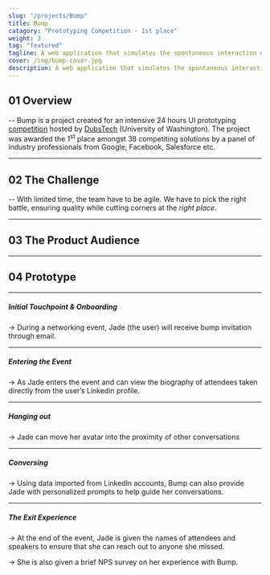 ```yaml
---
slug: "/projects/Bump"
title: Bump
catagory: "Prototyping Competition - 1st place"
weight: 3
tag: "featured"
tagline: A web application that simulates the spontaneous interaction of real life networking events virtually.
cover: /img/bump-cover.jpg
description: A web application that simulates the spontaneous interaction of real life networking events virtually.
---
```


## 01 Overview

-- Bump is a project created for an intensive 24 hours UI prototyping [competition](https://www.protothon.info/) hosted by [DubsTech](https://dubstech.org/) (University of Washington). The project was awarded the 1<sup>st</sup> place amongst 38 competiting solutions by a panel of industry professionals from Google, Facebook, Salesforce etc.

<ProjectInfo>
  <ProjectInfoItem
    fieldName="My Role"
    value="UX/UI Design, Prototyping, Visual Design"
  />
  <ProjectInfoItem fieldName="Project Scope" value="24 hours Competition" />
  <ProjectInfoItem fieldName="Tools" value="Figma, p5js" />
  <ProjectInfoItem
    fieldName="Team"
    value="David Mai, Sophia Wang, Alvin Leung"
  />
</ProjectInfo>

---

## 02 The Challenge

-- With limited time, the team have to be agile. We have to pick the right battle, ensuring quality while cutting corners at the _right place_.

---

## 03 The Product Audience

<FullImage src="/img/bump/target-customer.jpg" alt="target customer" />
<FullImage src="/img/bump/user-persona.jpg" alt="user persona" />

---

## 04 Prototype

---

##### Initial Touchpoint & Onboarding

-> During a networking event, Jade (the user) will receive bump invitation through email.

<InterfaceDemo
  url="https://www.sfu.ca/~kkl64/videos/bump/discover_onboarding.mov"
  noPadding
/>

---

##### Entering the Event

-> As Jade enters the event and can view the biography of attendees taken directly from the user’s Linkedin profile.

<InterfaceDemo
  url="https://www.sfu.ca/~kkl64/videos/bump/enter_event.mov"
  noPadding
/>

---

##### Hanging out

-> Jade can move her avatar into the proximity of other conversations

<InterfaceDemo
  url="https://www.sfu.ca/~kkl64/videos/bump/join_conversation.mov"
  noPadding
/>

---

##### Conversing

-> Using data imported from Linkedln accounts, Bump can also provide Jade with personalized prompts to help guide her conversations.

<InterfaceDemo
  url="https://www.sfu.ca/~kkl64/videos/bump/suggested_prompts.mov"
  noPadding
/>

---

##### The Exit Experience

-> At the end of the event, Jade is given the names of attendees and speakers to ensure that she can reach out to anyone she missed.

-> She is also given a brief NPS survey on her experience with Bump.

<InterfaceDemo url="https://www.sfu.ca/~kkl64/videos/bump/exit.mov" noPadding />
